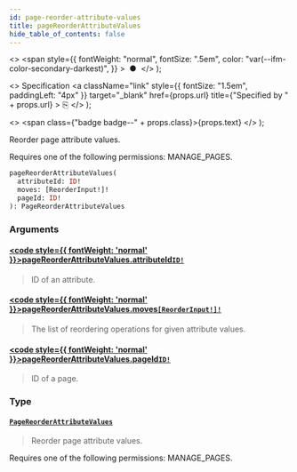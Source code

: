 ```yaml
---
id: page-reorder-attribute-values
title: pageReorderAttributeValues
hide_table_of_contents: false
---
```


  <>
    <span
      style={{
        fontWeight: "normal",
        fontSize: ".5em",
        color: "var(--ifm-color-secondary-darkest)",
      }}
    >
      &nbsp;●&nbsp;
    </span>
  </>
);

  <>
    Specification
    <a
      className="link"
      style={{ fontSize: "1.5em", paddingLeft: "4px" }}
      target="\_blank"
      href={props.url}
      title={"Specified by " + props.url}
    >
      ⎘
    </a>
  </>
);

  <>
    <span class={"badge badge--" + props.class}>{props.text}</span>
  </>
);

Reorder page attribute values.

Requires one of the following permissions: MANAGE_PAGES.

```graphql
pageReorderAttributeValues(
  attributeId: ID!
  moves: [ReorderInput!]!
  pageId: ID!
): PageReorderAttributeValues
```

### Arguments

#### [<code style={{ fontWeight: 'normal' }}>pageReorderAttributeValues.<b>attributeId</b></code>](#)<Bullet />[`ID!`](../../api-reference/scalars/id) <Badge class="secondary" text="non-null"/> <Badge class="secondary" text="scalar"/>

> ID of an attribute.

#### [<code style={{ fontWeight: 'normal' }}>pageReorderAttributeValues.<b>moves</b></code>](#)<Bullet />[`[ReorderInput!]!`](../../api-reference/inputs/reorder-input) <Badge class="secondary" text="non-null"/> <Badge class="secondary" text="input"/>

> The list of reordering operations for given attribute values.

#### [<code style={{ fontWeight: 'normal' }}>pageReorderAttributeValues.<b>pageId</b></code>](#)<Bullet />[`ID!`](../../api-reference/scalars/id) <Badge class="secondary" text="non-null"/> <Badge class="secondary" text="scalar"/>

> ID of a page.

### Type

#### [`PageReorderAttributeValues`](../../api-reference/objects/page-reorder-attribute-values) <Badge class="secondary" text="object"/>

> Reorder page attribute values.

Requires one of the following permissions: MANAGE_PAGES.

>
